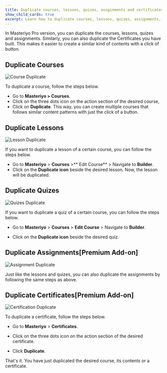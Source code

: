 ```yaml
---
title: Duplicate courses, lessons, quizes, assginments and certificates?
show_child_cards: true
excerpt: Learn how to duplicate courses, lessons, quizes, assignments, etc and certificates.
---
```


In Masteriyo Pro version, you can duplicate the courses, lessons, quizes and assignments. Similarly, you can also duplicate the Certificates you have built. This makes it easier to create a similar kind of contents with a click of button.


## Duplicate Courses

![Course Duplicate](https://user-images.githubusercontent.com/75772539/218990351-31bc971d-14af-41e0-894b-3f9b2a2c0717.png)

To duplicate a course, follow the steps below.

- Go to **Masteriyo > Courses**.
- Click on the three dots icon on the action section of the desired course,
- Click on **Duplicate**.
  This way, you can create multiple courses that follows similar content patterns with just the click of a button.

## Duplicate Lessons

![Lesson Duplicate](https://user-images.githubusercontent.com/75772539/218990335-5532a231-9e3b-4def-896c-acf532b1b393.png)

If you want to duplicate a lesson of a certain course, you can follow the steps below.

- Go to **Masteriyo** > **Courses** >** Edit Course** > Navigate to **Builder**.
- Click on the **Duplicate icon** beside the desired lesson.
  Now, the lesson will be duplicated.

## Duplicate Quizes

![Quizes Duplicate](https://user-images.githubusercontent.com/75772539/219321933-f1e52b79-8c1e-455d-9434-2907a9226410.png)

If you want to duplicate a quiz of a certain course, you can follow the steps below.

- Go to **Masteriyo** > **Courses** > **Edit Course** > Navigate to **Builder**.

- Click on the **Duplicate icon** beside the desired quiz.

## Duplicate Assignments[Premium Add-on]

![Assignment Duplicate](https://user-images.githubusercontent.com/75772539/218990371-0c95e422-874b-4774-bdf8-8c9bc484e4a4.png)

Just like the lessons and quizes, you can also duplicate the assignments by following the same steps as above.

## Duplicate Certificates[Premium Add-on]

![Certification Duplicate](https://user-images.githubusercontent.com/75772539/218990361-f1de6160-a4c4-4501-bbdb-9921b24d8017.png)

To duplicate a certificate, follow the steps below.

- Go to **Masteriyo** > **Certificates**.

- Click on the three dots icon on the action section of the desired certificate.
- Click **Duplicate**.

That's it. You have just duplicated the desired course, its contents or a certificate.

